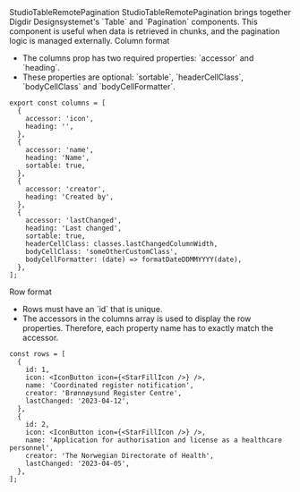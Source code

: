 
<Meta of={StudioTableRemotePaginationStories} />

<Heading level={1} size='small'>
  StudioTableRemotePagination
</Heading>
<Paragraph>
  StudioTableRemotePagination brings together Digdir Designsystemet's `Table` and `Pagination`
  components. This component is useful when data is retrieved in chunks, and the pagination logic is
  managed externally.
</Paragraph>

<Canvas of={StudioTableRemotePaginationStories.Preview} />

<Heading level={2} size='xsmall'>
  Column format
</Heading>
<ul>
  <li>The columns prop has two required properties: `accessor` and `heading`.</li>
  <li>
    These properties are optional: `sortable`, `headerCellClass`, `bodyCellClass` and
    `bodyCellFormatter`.
  </li>
</ul>

```tsx
export const columns = [
  {
    accessor: 'icon',
    heading: '',
  },
  {
    accessor: 'name',
    heading: 'Name',
    sortable: true,
  },
  {
    accessor: 'creator',
    heading: 'Created by',
  },
  {
    accessor: 'lastChanged',
    heading: 'Last changed',
    sortable: true,
    headerCellClass: classes.lastChangedColumnWidth,
    bodyCellClass: 'someOtherCustomClass',
    bodyCellFormatter: (date) => formatDateDDMMYYYY(date),
  },
];
```

<Heading level={2} size='xsmall'>
  Row format
</Heading>
<ul>
  <li>Rows must have an `id` that is unique.</li>
  <li>
    The accessors in the columns array is used to display the row properties. Therefore, each
    property name has to exactly match the accessor.
  </li>
</ul>

```tsx
const rows = [
  {
    id: 1,
    icon: <IconButton icon={<StarFillIcon />} />,
    name: 'Coordinated register notification',
    creator: 'Brønnøysund Register Centre',
    lastChanged: '2023-04-12',
  },
  {
    id: 2,
    icon: <IconButton icon={<StarFillIcon />} />,
    name: 'Application for authorisation and license as a healthcare personnel',
    creator: 'The Norwegian Directorate of Health',
    lastChanged: '2023-04-05',
  },
];
```
